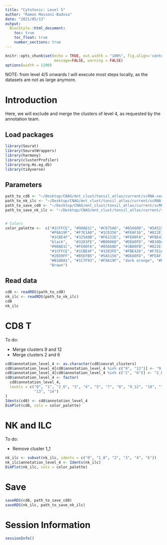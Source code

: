 ```yaml
---
title: "Cytotoxic: Level 5"
author: "Ramon Massoni-Badosa"
date: "2021/05/13"
output: 
  BiocStyle::html_document:
    toc: true
    toc_float: true
    number_sections: true
---
```


```r
knitr::opts_chunk$set(echo = TRUE, out.width = "100%", fig.align='center', 
                      message=FALSE, warning = FALSE)
options(width = 1200)
```

NOTE: from level 4/5 onwards I will execute most steps locally, as the datasets are not as large anymore.


# Introduction

Here, we will exclude and merge the clusters of level 4, as requested by the annotation team.


## Load packages

```r
library(Seurat)
library(SeuratWrappers)
library(harmony)
library(clusterProfiler)
library(org.Hs.eg.db)
library(tidyverse)
```


## Parameters

```r
path_to_cd8 <- "~/Desktop/CNAG/mnt_clust/tonsil_atlas/current/scRNA-seq/results/R_objects/level_4/Cytotoxic/CD8_T/CD8_T_clustered_level_4.rds"
path_to_nk_ilc <- "~/Desktop/CNAG/mnt_clust/tonsil_atlas/current/scRNA-seq/results/R_objects/level_4/Cytotoxic/ILC_NK/ILC_NK_clustered_level_4.rds"
path_to_save_cd8 <- "~/Desktop/CNAG/mnt_clust/tonsil_atlas/current/scRNA-seq/results/R_objects/level_5/Cytotoxic/CD8_T/CD8_T_clustered_level_5.rds"
path_to_save_nk_ilc <- "~/Desktop/CNAG/mnt_clust/tonsil_atlas/current/scRNA-seq/results/R_objects/level_5/Cytotoxic/ILC_NK/ILC_NK_clustered_level_5.rds"


# Colors
color_palette <-  c("#1CFFCE", "#90AD1C", "#C075A6", "#85660D", "#5A5156", "#AA0DFE",   
                    "#F8A19F", "#F7E1A0", "#1C8356", "#FEAF16", "#822E1C", "#C4451C",   
                    "#1CBE4F", "#325A9B", "#F6222E", "#FE00FA", "#FBE426", "#16FF32", 
                    "black",   "#3283FE", "#B00068", "#DEA0FD", "#B10DA1", "#E4E1E3",   
                    "#90AD1C", "#FE00FA", "#85660D", "#3B00FB", "#822E1C", "coral2", 
                    "#1CFFCE", "#1CBE4F", "#3283FE", "#FBE426", "#F7E1A0", "#325A9B",   
                    "#2ED9FF", "#B5EFB5", "#5A5156", "#DEA0FD", "#FEAF16", "#683B79",   
                    "#B10DA1", "#1C7F93", "#F8A19F", "dark orange", "#FEAF16", "#FBE426",  
                    "Brown")
```


## Read data

```r
cd8 <- readRDS(path_to_cd8)
nk_ilc <- readRDS(path_to_nk_ilc)
cd8
nk_ilc
```


# CD8 T

To do:

* Merge clusters 9 and 12
* Merge clusters 2 and 6

```r
cd8$annotation_level_4 <- as.character(cd8$seurat_clusters)
cd8$annotation_level_4[cd8$annotation_level_4 %in% c("9", "12")] <- "9_12"
cd8$annotation_level_4[cd8$annotation_level_4 %in% c("2", "6")] <- "2_6"
cd8$annotation_level_4 <- factor(
  cd8$annotation_level_4,
  levels = c("0", "1", "2_6", "3", "4", "5", "7", "8", "9_12", "10", "11",
             "13", "14")
)
Idents(cd8) <- cd8$annotation_level_4
DimPlot(cd8, cols = color_palette)
```


# NK and ILC

To do:

* Remove cluster 1_1

```r
nk_ilc <- subset(nk_ilc, idents = c("0", "1_0", "2", "3", "4", "6"))
nk_ilc$annotation_level_4 <- Idents(nk_ilc)
DimPlot(nk_ilc, cols = color_palette)
```


# Save

```r
saveRDS(cd8, path_to_save_cd8)
saveRDS(nk_ilc, path_to_save_nk_ilc)
```


# Session Information

```r
sessionInfo()
```


